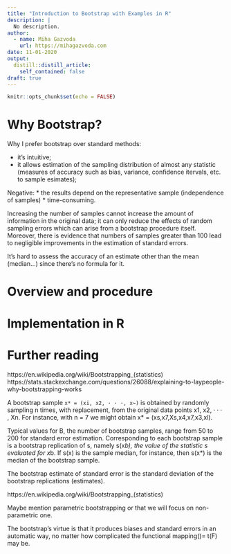 ```yaml
---
title: "Introduction to Bootstrap with Examples in R"
description: |
  No description.
author:
  - name: Miha Gazvoda
    url: https://mihagazvoda.com
date: 11-01-2020
output:
  distill::distill_article:
    self_contained: false
draft: true
---
```



```r
knitr::opts_chunk$set(echo = FALSE)
```

# Why Bootstrap?
Why I prefer bootstrap over standard methods:

* it's intuitive;
* it allows estimation of the sampling distribution of almost any statistic (measures of accuracy such as bias, variance, confidence itervals, etc. to sample esimates);

Negative:
* the results depend on the representative sample (independence of samples)
* time-consuming.

Increasing the number of samples cannot increase the amount of information in the original data; it can only reduce the effects of random sampling errors which can arise from a bootstrap procedure itself. Moreover, there is evidence that numbers of samples greater than 100 lead to negligible improvements in the estimation of standard errors.



It's hard to assess the accuracy of an estimate other than the mean (median...) since there's no formula for it. 

# Overview and procedure

# Implementation in R

# Further reading
https://en.wikipedia.org/wiki/Bootstrapping_(statistics)  
https://stats.stackexchange.com/questions/26088/explaining-to-laypeople-why-bootstrapping-works



A bootstrap sample `x* = (xi, x2, · · ·, x~)` is obtained by randomly sampling n times, with replacement, from the original data points x1, x2, · · · , Xn. For instance, with n = 7 we might obtain x* = (xs,x7,Xs,x4,x7,x3,xl).  

Typical values for B, the number of bootstrap samples, range from 50 to 200 for standard error estimation. Corresponding to each bootstrap sample is a bootstrap replication of s, namely s(x*b), the value of the statistic s evaluated for x*b. If s(x) is the sample median, for instance, then s(x*) is the median of the bootstrap sample.

The bootstrap estimate of standard error is the standard deviation of the bootstrap replications (estimates).

https://en.wikipedia.org/wiki/Bootstrapping_(statistics)

Maybe mention parametric bootstrapping or that we will focus on non-parametric one.

The bootstrap's virtue is that it produces biases and standard errors in an automatic way, no matter how complicated the functional mapping()= t(F) may be.